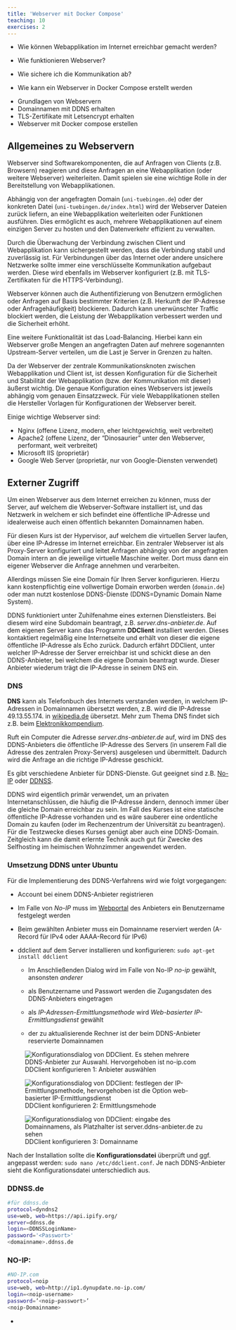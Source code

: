```yaml
---
title: 'Webserver mit Docker Compose'
teaching: 10
exercises: 2
---
```


:::::::::::::::::::::::::::::::::::::: questions 

- Wie können Webapplikation im Internet erreichbar gemacht werden?

- Wie funktionieren Webserver?

- Wie sichere ich die Kommunikation ab?

- Wie kann ein Webserver in Docker Compose erstellt werden

::::::::::::::::::::::::::::::::::::::::::::::::

::::::::::::::::::::::::::::::::::::: objectives

- Grundlagen von Webservern
- Domainnamen mit DDNS erhalten
- TLS-Zertifikate mit Letsencrypt erhalten
- Webserver mit Docker compose erstellen

::::::::::::::::::::::::::::::::::::::::::::::::

## Allgemeines zu Webservern

Webserver sind Softwarekomponenten, die auf Anfragen von Clients (z.B. Browsern) reagieren und diese Anfragen an eine Webapplikation (oder weitere Webserver) weiterleiten. Damit spielen sie eine wichtige Rolle in der Bereitstellung von Webapplikationen.

Abhängig von der angefragten Domain (`uni-tuebingen.de`) oder der konkreten Datei (`uni-tuebingen.de/index.html`) wird der Webserver Dateien zurück liefern, an eine Webapplikation weiterleiten oder Funktionen ausführen. Dies ermöglicht es auch, mehrere Webapplikationen auf einem einzigen Server zu hosten und den Datenverkehr effizient zu verwalten.

Durch die Überwachung der Verbindung zwischen Client und Webapplikation kann sichergestellt werden, dass die Verbindung stabil und zuverlässig ist. Für Verbindungen über das Internet oder andere unsichere Netzwerke sollte immer eine verschlüsselte Kommunikation aufgebaut werden. Diese wird ebenfalls im Webserver konfiguriert (z.B. mit TLS-Zertifikaten für die HTTPS-Verbindung).

Webserver können auch die Authentifizierung von Benutzern ermöglichen oder Anfragen auf Basis bestimmter Kriterien (z.B. Herkunft der IP-Adresse oder Anfragehäufigkeit) blockieren. Dadurch kann unerwünschter Traffic blockiert werden, die Leistung der Webapplikation verbessert werden und die Sicherheit erhöht.

Eine weitere Funktionalität ist das Load-Balancing. Hierbei kann ein Webserver große Mengen an angefragten Daten auf mehrere sogenannten Upstream-Server verteilen, um die Last je Server in Grenzen zu halten.

Da der Webserver der zentrale Kommunikationsknoten zwischen Webapplikation und Client ist, ist dessen Konfiguration für die Sicherheit und Stabilität der Webapplikation (bzw. der Kommunikation mit dieser) äußerst wichtig. Die genaue Konfiguration eines Webservers ist jeweils abhängig vom genauen Einsatzzweck. Für viele Webapplikationen stellen die Hersteller Vorlagen für Konfigurationen der Webserver bereit. 

Einige wichtige Webserver sind:

- Nginx (offene Lizenz, modern, eher leichtgewichtig, weit verbreitet)
- Apache2 (offene Lizenz, der "Dinosaurier" unter den Webserver, performant, weit verbreitet)
- Microsoft IIS (proprietär)
- Google Web Server (proprietär, nur von Google-Diensten verwendet)

## Externer Zugriff

Um einen Webserver aus dem Internet erreichen zu können, muss der Server, auf welchem die Webserver-Software installiert ist, und das Netzwerk in welchem er sich befindet eine öffentliche IP-Adresse und idealerweise auch einen öffentlich bekannten Domainnamen haben.

Für diesen Kurs ist der Hypervisor, auf welchem die virtuellen Server laufen, über eine IP-Adresse im Internet erreichbar. Ein zentraler Webserver ist als Proxy-Server konfiguriert und leitet Anfragen abhängig von der angefragten Domain intern an die jeweilige virtuelle Maschine weiter. Dort muss dann ein eigener Webserver die Anfrage annehmen und verarbeiten.

Allerdings müssen Sie eine Domain für Ihren Server konfigurieren. Hierzu kann kostenpflichtig eine vollwertige Domain erworben werden (`domain.de`) oder man nutzt kostenlose DDNS-Dienste (DDNS=Dynamic Domain Name System). 

DDNS funktioniert unter Zuhilfenahme eines externen Dienstleisters. Bei diesem wird eine Subdomain beantragt, z.B. *server.dns-anbieter.de*. Auf dem eigenen Server kann das Programm **DDClient** installiert werden. Dieses kontaktiert regelmäßig eine Internetseite und erhält von dieser die eigene öffentliche IP-Adresse als Echo zurück. Dadurch erfährt DDClient, unter welcher IP-Adresse der Server erreichbar ist und schickt diese an den DDNS-Anbieter, bei welchem die eigene Domain beantragt wurde. Dieser Anbieter wiederum trägt die IP-Adresse in seinem DNS ein.

:::callout
### DNS
**DNS** kann als Telefonbuch des Internets verstanden werden, in welchem IP-Adressen in Domainnamen übersetzt werden, z.B. wird die IP-Adresse 49.13.55.174. in [wikipedia.de](https://wikipedia.de) übersetzt. Mehr zum Thema DNS findet sich z.B. beim [Elektronikkompendium](https://www.elektronik-kompendium.de/sites/net/0901141.htm).
:::

Ruft ein Computer die Adresse *server.dns-anbieter.de* auf, wird im DNS des DDNS-Anbieters die öffentliche IP-Adresse des Servers (in unserem Fall die Adresse des zentralen Proxy-Servers) ausgelesen und übermittelt. Dadurch wird die Anfrage an die richtige IP-Adresse geschickt.

Es gibt verschiedene Anbieter für DDNS-Dienste. Gut geeignet sind z.B. [No-IP](https://noip.com) oder [DDNSS](https://www.ddnss.de/).

DDNS wird eigentlich primär verwendet, um an privaten Internetanschlüssen, die häufig die IP-Adresse ändern, dennoch immer über die gleiche Domain erreichbar zu sein. Im Fall des Kurses ist eine statische öffentliche IP-Adresse vorhanden und  es wäre sauberer eine ordentliche Domain zu kaufen (oder im Rechenzentrum der Universität zu beantragen). Für die Testzwecke dieses Kurses genügt aber auch eine DDNS-Domain. Zeitgleich kann die damit erlernte Technik auch gut für Zwecke des Selfhosting im heimischen Wohnzimmer angewendet werden.

### Umsetzung DDNS unter Ubuntu

Für die Implementierung des DDNS-Verfahrens wird wie folgt vorgegangen:

- Account bei einem DDNS-Anbieter registrieren

- Im Falle von *No-IP* muss im [Webportal](https://noip.com) des Anbieters ein Benutzername festgelegt werden

- Beim gewählten Anbieter muss ein Domainname reserviert werden (A-Record für IPv4 oder AAAA-Record für IPv6)

- ddclient auf dem Server installieren und konfigurieren: `sudo apt-get install ddclient`

    - Im Anschließenden Dialog wird im Falle von No-IP *no-ip* gewählt, ansonsten *anderer*
    
    - als Benutzername und Passwort werden die Zugangsdaten des DDNS-Anbieters eingetragen
    
    - als *IP-Adressen-Ermittlungsmethode* wird *Web-basierter IP-Ermittlungsdienst* gewählt
    
    - der zu aktualisierende Rechner ist der beim DDNS-Anbieter reservierte Domainnamen
    
![DDClient konfigurieren 1: Anbieter auswählen](fig/08_ddclient01.png){alt='Konfigurationsdialog von DDClient. Es stehen mehrere DDNS-Anbieter zur Auswahl. Hervorgehoben ist no-ip.com'}    

![DDClient konfigurieren 2: Ermittlungsmehode](fig/08_ddclient02.png){alt='Konfigurationsdialog von DDClient: festlegen der IP-Ermittlungsmethode, hervorgehoben ist die Option web-basierter IP-Ermittlungsdienst'}

![DDClient konfigurieren 3: Domainname](fig/08_ddclient03.png){alt='Konfigurationsdialog von DDClient: eingabe des Domainnamens, als Platzhalter ist server.ddns-anbieter.de zu sehen'}    

Nach der Installation sollte die **Konfigurationsdatei** überprüft und ggf. angepasst werden: `sudo nano /etc/ddclient.conf`. Je nach DDNS-Anbieter sieht die Konfigurationsdatei unterschiedlich aus.

:::tab
### DDNSS.de

```bash
#für ddnss.de
protocol=dyndns2
use=web, web=https://api.ipify.org/ 
server=ddnss.de
login=<DDNSSLoginName>
password='<Passwort>'
<domainname>.ddnss.de
```

### NO-IP:

```bash
#NO-IP.com
protocol=noip
use=web, web=http://ip1.dynupdate.no-ip.com/
login=<noip-username>
password=’<noip-passwort>’
<noip-Domainname>
```
:::
::::::::::::::::::::::::::::::::::::: keypoints 

- 
::::::::::::::::::::::::::::::::::::::::::::::::

